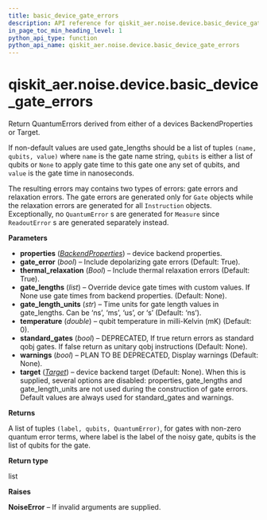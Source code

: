 ```yaml
---
title: basic_device_gate_errors
description: API reference for qiskit_aer.noise.device.basic_device_gate_errors
in_page_toc_min_heading_level: 1
python_api_type: function
python_api_name: qiskit_aer.noise.device.basic_device_gate_errors
---
```


<span id="qiskit-aer-noise-device-basic-device-gate-errors" />

# qiskit\_aer.noise.device.basic\_device\_gate\_errors

<Function id="qiskit_aer.noise.device.basic_device_gate_errors" isDedicatedPage={true} github="https://github.com/qiskit/qiskit-aer/tree/stable/0.11/qiskit_aer/noise/device/models.py" signature="basic_device_gate_errors(properties=None, gate_error=True, thermal_relaxation=True, gate_lengths=None, gate_length_units='ns', temperature=0, standard_gates=None, warnings=None, target=None)">
  Return QuantumErrors derived from either of a devices BackendProperties or Target.

  If non-default values are used gate\_lengths should be a list of tuples `(name, qubits, value)` where `name` is the gate name string, `qubits` is either a list of qubits or `None` to apply gate time to this gate one any set of qubits, and `value` is the gate time in nanoseconds.

  The resulting errors may contains two types of errors: gate errors and relaxation errors. The gate errors are generated only for `Gate` objects while the relaxation errors are generated for all `Instruction` objects. Exceptionally, no `QuantumError` s are generated for `Measure` since `ReadoutError` s are generated separately instead.

  **Parameters**

  *   **properties** ([*BackendProperties*](qiskit.providers.models.BackendProperties "qiskit.providers.models.BackendProperties")) – device backend properties.
  *   **gate\_error** (*bool*) – Include depolarizing gate errors (Default: True).
  *   **thermal\_relaxation** (*Bool*) – Include thermal relaxation errors (Default: True).
  *   **gate\_lengths** (*list*) – Override device gate times with custom values. If None use gate times from backend properties. (Default: None).
  *   **gate\_length\_units** (*str*) – Time units for gate length values in gate\_lengths. Can be ‘ns’, ‘ms’, ‘us’, or ‘s’ (Default: ‘ns’).
  *   **temperature** (*double*) – qubit temperature in milli-Kelvin (mK) (Default: 0).
  *   **standard\_gates** (*bool*) – DEPRECATED, If true return errors as standard qobj gates. If false return as unitary qobj instructions (Default: None).
  *   **warnings** (*bool*) – PLAN TO BE DEPRECATED, Display warnings (Default: None).
  *   **target** ([*Target*](qiskit.transpiler.Target "qiskit.transpiler.Target")) – device backend target (Default: None). When this is supplied, several options are disabled: properties, gate\_lengths and gate\_length\_units are not used during the construction of gate errors. Default values are always used for standard\_gates and warnings.

  **Returns**

  A list of tuples `(label, qubits, QuantumError)`, for gates with non-zero quantum error terms, where label is the label of the noisy gate, qubits is the list of qubits for the gate.

  **Return type**

  list

  **Raises**

  **NoiseError** – If invalid arguments are supplied.
</Function>

